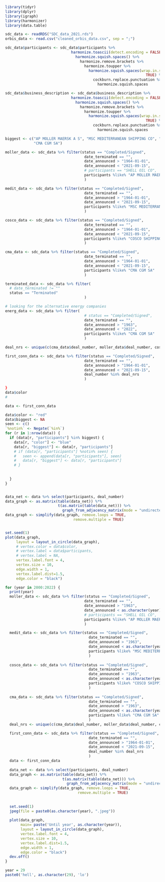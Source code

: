 ```r
library(tidyr)
library(dplyr)
library(igraph)
library(harmonizer)
library(data.table)

sdc_data <- readRDS("SDC_data_2021.rds")
orbis_data <- read.csv("cleaned_orbis_data.csv", sep = ";")

sdc_data$participants <- sdc_data$participants %>% 
                              harmonize.toascii(detect.encoding = FALSE) %>%  
                                harmonize.squish.spaces() %>% 
                                  harmonize.remove.brackets %>% 
                                    harmonize.toupper %>% 
                                      harmonize.squish.spaces(wrap.in.spaces = 
                                                                TRUE) %>% 
                                        cockburn.replace.punctuation %>% 
                                          harmonize.squish.spaces

sdc_data$business_description <- sdc_data$business_description %>% 
                              harmonize.toascii(detect.encoding = FALSE) %>%  
                                harmonize.squish.spaces() %>% 
                                  harmonize.remove.brackets %>% 
                                    harmonize.toupper %>% 
                                      harmonize.squish.spaces(wrap.in.spaces = 
                                                                TRUE) %>% 
                                        cockburn.replace.punctuation %>% 
                                          harmonize.squish.spaces
```

```r
biggest <- c("AP MOLLER MAERSK A S", "MSC MEDITERRANEAN SHIPPING CO", "COSCO SHIPPING CO LTD",
             "CMA CGM SA")

moller_data <- sdc_data %>% filter(status == "Completed/Signed", 
                                    date_terminated == "",
                                    date_announced > "1964-01-01",
                                    date_announced < "2021-09-15",
                                    # participants == "SHELL OIL CO",
                                    participants %like% "AP MOLLER MAERSK A S"
                                    ) 

medit_data <- sdc_data %>% filter(status == "Completed/Signed", 
                                    date_terminated == "",
                                    date_announced > "1964-01-01",
                                    date_announced < "2021-09-15",
                                    participants %like% "MSC MEDITERRANEAN SHIPPING CO"
                                    ) 

cosco_data <- sdc_data %>% filter(status == "Completed/Signed", 
                                    date_terminated == "",
                                    date_announced > "1964-01-01",
                                    date_announced < "2021-09-15",
                                    participants %like% "COSCO SHIPPING CO LTD"
                                    ) 

cma_data <- sdc_data %>% filter(status == "Completed/Signed", 
                                    date_terminated == "",
                                    date_announced > "1964-01-01",
                                    date_announced < "2021-09-15",
                                    participants %like% "CMA CGM SA"
                                    ) 

```


```r
terminated_data <- sdc_data %>% filter(
  # date_terminated != ""
  status == "Terminated"
                                    ) 
```


```r
# looking for the alternative energy companies
energ_data <- sdc_data %>% filter(
                                    # status == "Completed/Signed", 
                                    date_terminated == "",
                                    date_announced > "1963",
                                    date_announced < "2022",
                                    participants %like% "CMA CGM SA"
                                    ) 

```

```r
deal_nrs <- unique(c(cma_data$deal_number, moller_data$deal_number, cosco_data$deal_number, cma_data$deal_number))

first_conn_data <- sdc_data %>% filter(status == "Completed/Signed", 
                                    date_terminated == "",
                                    date_announced > "1964-01-01",
                                    date_announced < "2021-09-15",
                                    deal_number %in% deal_nrs
                                    ) 
```


```r



}
data$color
# 
```

```r
data <- first_conn_data

data$color <- "red"
data$biggest <- NA
seen <- c()
`%notin%` <- Negate(`%in%`)
for (r in 1:nrow(data)) {
  if (data[r, "participants"] %in% biggest) {
    data[r, "color"] <- "blue"
    data[r, "biggest"] <- data[r, "participants"]
    # if (data[r, "participants"] %notin% seen) {
    #   seen <- append(data[r, "participants"], seen)
    #   data[r, "biggest"] <- data[r, "participants"]
    # }
    
    
  }
}


data_net <- data %>% select(participants, deal_number)
data_graph <- as.matrix(table(data_net)) %*% 
                        t(as.matrix(table(data_net))) %>% 
                          graph_from_adjacency_matrix(mode = "undirected")
data_graph <- simplify(data_graph, remove.loops = TRUE, 
                               remove.multiple = TRUE)


set.seed(1)
plot(data_graph, 
     layout = layout_in_circle(data_graph), 
     # vertex.color = data$color, 
     # vertex.label = data$participants, 
     # vertex.label = NA,
     vertex.label.font = 4,
     vertex.size = 10, 
     edge.width = 1, 
     vertex.label.dist=1.5,
     edge.color = "black")
```

```r

for (year in 2000:2022) {
  print(year)
  moller_data <- sdc_data %>% filter(status == "Completed/Signed", 
                                    date_terminated == "",
                                    date_announced > "1963",
                                    date_announced < as.character(year),
                                    # participants == "SHELL OIL CO",
                                    participants %like% "AP MOLLER MAERSK A S"
                                    ) 

  medit_data <- sdc_data %>% filter(status == "Completed/Signed", 
                                      date_terminated == "",
                                      date_announced > "1963",
                                      date_announced < as.character(year),
                                      participants %like% "MSC MEDITERRANEAN SHIPPING CO"
                                      ) 
  
  cosco_data <- sdc_data %>% filter(status == "Completed/Signed", 
                                      date_terminated == "",
                                      date_announced > "1963",
                                      date_announced < as.character(year),
                                      participants %like% "COSCO SHIPPING CO LTD"
                                      ) 
  
  cma_data <- sdc_data %>% filter(status == "Completed/Signed", 
                                      date_terminated == "",
                                      date_announced > "1963",
                                      date_announced < as.character(year),
                                      participants %like% "CMA CGM SA"
                                      ) 
  deal_nrs <- unique(c(cma_data$deal_number, moller_data$deal_number, cosco_data$deal_number, cma_data$deal_number))

  first_conn_data <- sdc_data %>% filter(status == "Completed/Signed", 
                                      date_terminated == "",
                                      date_announced > "1964-01-01",
                                      date_announced < "2021-09-15",
                                      deal_number %in% deal_nrs
                                      ) 
  data <- first_conn_data
  
  data_net <- data %>% select(participants, deal_number)
  data_graph <- as.matrix(table(data_net)) %*% 
                          t(as.matrix(table(data_net))) %>% 
                            graph_from_adjacency_matrix(mode = "undirected")
  data_graph <- simplify(data_graph, remove.loops = TRUE, 
                                 remove.multiple = TRUE)
  
  
  set.seed(1)
  jpeg(file = paste0(as.character(year), ".jpeg"))
  
  plot(data_graph, 
       main= paste('Until year', as.character(year)),
       layout = layout_in_circle(data_graph), 
       vertex.label.font = 4,
       vertex.size = 10,
       vertex.label.dist=1.5,
       edge.width = 1, 
       edge.color = "black")
  dev.off()
}

```

```r
year = 29
paste0('hell', as.character(29), 'lo')
```

